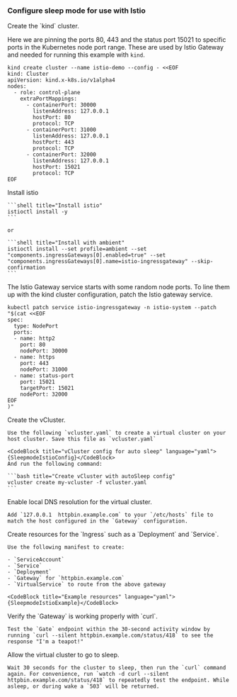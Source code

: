 
### Configure sleep mode for use with Istio

<Flow id="sleepmode-ingress-example">
  <Step>
Create the `kind` cluster.

Here we are pinning the ports 80, 443 and the status port 15021 to specific ports in the Kubernetes node port range.  These
 are used by Istio Gateway and needed for running this example with `kind`.

```shell title="Create a kind cluster"
kind create cluster --name istio-demo --config - <<EOF
kind: Cluster
apiVersion: kind.x-k8s.io/v1alpha4
nodes:
  - role: control-plane
    extraPortMappings:
      - containerPort: 30000
        listenAddress: 127.0.0.1
        hostPort: 80
        protocol: TCP
      - containerPort: 31000
        listenAddress: 127.0.0.1
        hostPort: 443
        protocol: TCP
      - containerPort: 32000
        listenAddress: 127.0.0.1
        hostPort: 15021
        protocol: TCP
EOF
```
  </Step>
  <Step>
    Install istio

    ```shell title="Install istio"
    istioctl install -y
    ```

    or

    ```shell title="Install with ambient"
    istioctl install --set profile=ambient --set "components.ingressGateways[0].enabled=true" --set "components.ingressGateways[0].name=istio-ingressgateway" --skip-confirmation
    ```
  </Step>

  <Step>
The Istio Gateway service starts with some random node ports.  To line them up with the kind cluster configuration, patch the Istio gateway service.

```shell title="Patch ingress service ports"
kubectl patch service istio-ingressgateway -n istio-system --patch "$(cat <<EOF
spec:
  type: NodePort
  ports:
  - name: http2
    port: 80
    nodePort: 30000
  - name: https
    port: 443
    nodePort: 31000
  - name: status-port
    port: 15021
    targetPort: 15021
    nodePort: 32000
EOF
)"
```
  </Step>

  <Step>
    Create the vCluster.

    Use the following `vcluster.yaml` to create a virtual cluster on your host cluster. Save this file as `vcluster.yaml`

    <CodeBlock title="vCluster config for auto sleep" language="yaml">{SleepmodeIstioConfig}</CodeBlock>
    And run the following command:

    ```bash title="Create vCluster with autoSleep config"
    vcluster create my-vcluster -f vcluster.yaml
    ```
  </Step>

  <Step>
    Enable local DNS resolution for the virtual cluster.

    Add `127.0.0.1 	httpbin.example.com` to your `/etc/hosts` file to match the host configured in the `Gateway` configuration.
  </Step>

  <Step>
    Create resources for the `Ingress` such as a `Deployment` and `Service`.

    Use the following manifest to create:

    - `ServiceAccount`
    - `Service`
    - `Deployment`
    - `Gateway` for `httpbin.example.com`
    - `VirtualService` to route from the above gateway

    <CodeBlock title="Example resources" language="yaml">{SleepmodeIstioExample}</CodeBlock>
  </Step>

  <Step>
    Verify the `Gateway` is working properly with `curl`.

    Test the `Gate` endpoint within the 30-second activity window by running `curl --silent httpbin.example.com/status/418` to see the response "I'm a teapot!"
  </Step>

  <Step>
    Allow the virtual cluster to go to sleep.

    Wait 30 seconds for the cluster to sleep, then run the `curl` command again. For convenience, run `watch -d curl --silent httpbin.example.com/status/418` to repeatedly test the endpoint. While asleep, or during wake a `503` will be returned.
  </Step>
</Flow>
